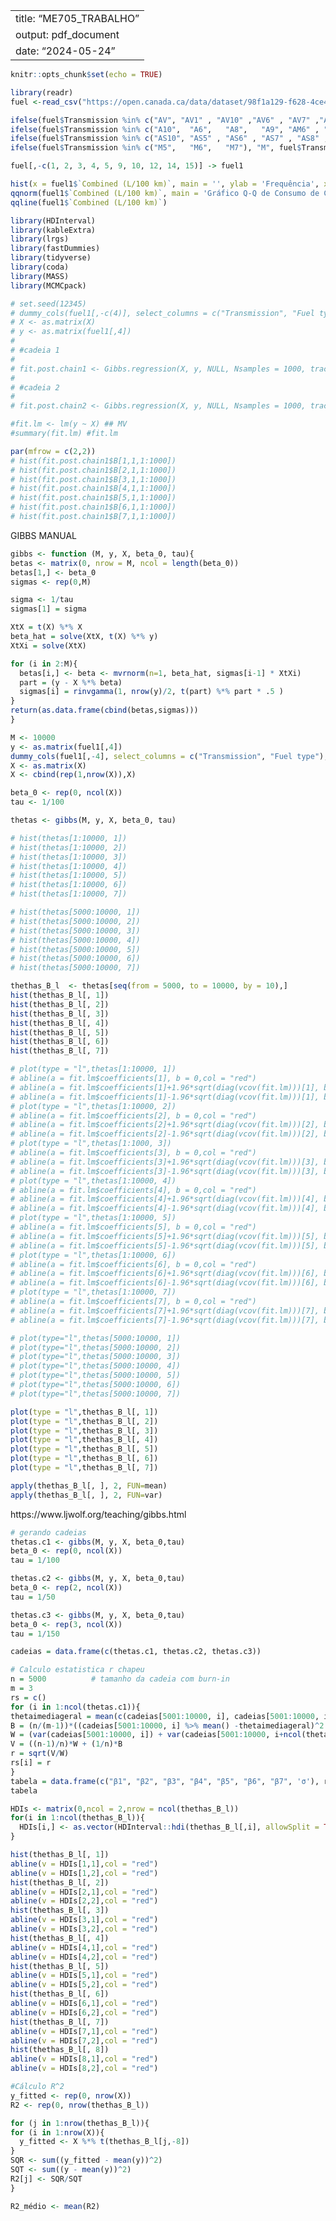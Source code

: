 
---
title: "ME705_TRABALHO"
output: pdf_document
date: "2024-05-24"
---

```r
knitr::opts_chunk$set(echo = TRUE)
```

```r
library(readr)
fuel <-read_csv("https://open.canada.ca/data/dataset/98f1a129-f628-4ce4-b24d-6f16bf24dd64/resource/edba4afa-dc19-480c-bbe4-57992fc9d0d6/download/my2024-fuel-consumption-ratings.csv")
```

```r
ifelse(fuel$Transmission %in% c("AV", "AV1" , "AV10" ,"AV6" , "AV7" ,"AV8"), "A", fuel$Transmission) -> fuel$Transmission
ifelse(fuel$Transmission %in% c("A10",  "A6",   "A8",   "A9", "AM6" , "AM7",  "AM8"), "A", fuel$Transmission) -> fuel$Transmission
ifelse(fuel$Transmission %in% c("AS10", "AS5" , "AS6" , "AS7" , "AS8" , "AS9"), "A", fuel$Transmission) -> fuel$Transmission
ifelse(fuel$Transmission %in% c("M5",   "M6",   "M7"), "M", fuel$Transmission) -> fuel$Transmission

fuel[,-c(1, 2, 3, 4, 5, 9, 10, 12, 14, 15)] -> fuel1
```

```r
hist(x = fuel1$`Combined (L/100 km)`, main = '', ylab = 'Frequência', xlab = 'Consumo de Combustível (L/100km)', col = '#151C55')
qqnorm(fuel1$`Combined (L/100 km)`, main = 'Gráfico Q-Q de Consumo de Combustível (L/100km)', ylab = 'Quantis Amostrais', xlab = 'Quantis Teóricos')
qqline(fuel1$`Combined (L/100 km)`)
```

```r
library(HDInterval)
library(kableExtra)
library(lrgs)
library(fastDummies)
library(tidyverse)
library(coda)
library(MASS)
library(MCMCpack)
```

```r
# set.seed(12345)
# dummy_cols(fuel1[,-c(4)], select_columns = c("Transmission", "Fuel type"), remove_selected_columns = TRUE, remove_first_dummy = TRUE) -> X
# X <- as.matrix(X)
# y <- as.matrix(fuel1[,4])
# 
# #cadeia 1
# 
# fit.post.chain1 <- Gibbs.regression(X, y, NULL, Nsamples = 1000, trace='bsmt', fix='xy',intercept = T, dirichlet = F) ##GIBBS
# 
# #cadeia 2
#   
# fit.post.chain2 <- Gibbs.regression(X, y, NULL, Nsamples = 1000, trace='bsmt', fix='xy') ##GIBBS

#fit.lm <- lm(y ~ X) ## MV
#summary(fit.lm) #fit.lm
```

```r
par(mfrow = c(2,2))
# hist(fit.post.chain1$B[1,1,1:1000])
# hist(fit.post.chain1$B[2,1,1:1000])
# hist(fit.post.chain1$B[3,1,1:1000])
# hist(fit.post.chain1$B[4,1,1:1000])
# hist(fit.post.chain1$B[5,1,1:1000])
# hist(fit.post.chain1$B[6,1,1:1000])
# hist(fit.post.chain1$B[7,1,1:1000])
```

GIBBS MANUAL 

```r
gibbs <- function (M, y, X, beta_0, tau){
betas <- matrix(0, nrow = M, ncol = length(beta_0))
betas[1,] <- beta_0
sigmas <- rep(0,M)

sigma <- 1/tau
sigmas[1] = sigma

XtX = t(X) %*% X
beta_hat = solve(XtX, t(X) %*% y)
XtXi = solve(XtX)

for (i in 2:M){
  betas[i,] <- beta <- mvrnorm(n=1, beta_hat, sigmas[i-1] * XtXi)
  part = (y - X %*% beta)
  sigmas[i] = rinvgamma(1, nrow(y)/2, t(part) %*% part * .5 )
}
return(as.data.frame(cbind(betas,sigmas)))
}

M <- 10000
y <- as.matrix(fuel1[,4])
dummy_cols(fuel1[,-4], select_columns = c("Transmission", "Fuel type"), remove_selected_columns = TRUE, remove_first_dummy = TRUE) -> X 
X <- as.matrix(X)
X <- cbind(rep(1,nrow(X)),X)

beta_0 <- rep(0, ncol(X))
tau <- 1/100

thetas <- gibbs(M, y, X, beta_0, tau)
```

```r
# hist(thetas[1:10000, 1])
# hist(thetas[1:10000, 2])
# hist(thetas[1:10000, 3])
# hist(thetas[1:10000, 4])
# hist(thetas[1:10000, 5])
# hist(thetas[1:10000, 6])
# hist(thetas[1:10000, 7])
```

```r
# hist(thetas[5000:10000, 1])
# hist(thetas[5000:10000, 2])
# hist(thetas[5000:10000, 3])
# hist(thetas[5000:10000, 4])
# hist(thetas[5000:10000, 5])
# hist(thetas[5000:10000, 6])
# hist(thetas[5000:10000, 7])
```

```r
thethas_B_l  <- thetas[seq(from = 5000, to = 10000, by = 10),]
hist(thethas_B_l[, 1])
hist(thethas_B_l[, 2])
hist(thethas_B_l[, 3])
hist(thethas_B_l[, 4])
hist(thethas_B_l[, 5])
hist(thethas_B_l[, 6])
hist(thethas_B_l[, 7])
```

```r
# plot(type = "l",thetas[1:10000, 1])
# abline(a = fit.lm$coefficients[1], b = 0,col = "red")
# abline(a = fit.lm$coefficients[1]+1.96*sqrt(diag(vcov(fit.lm)))[1], b = 0,col = "blue" )
# abline(a = fit.lm$coefficients[1]-1.96*sqrt(diag(vcov(fit.lm)))[1], b = 0,col = "blue" )
# plot(type = "l",thetas[1:10000, 2])
# abline(a = fit.lm$coefficients[2], b = 0,col = "red")
# abline(a = fit.lm$coefficients[2]+1.96*sqrt(diag(vcov(fit.lm)))[2], b = 0,col = "blue" )
# abline(a = fit.lm$coefficients[2]-1.96*sqrt(diag(vcov(fit.lm)))[2], b = 0,col = "blue" )
# plot(type = "l",thetas[1:1000, 3])
# abline(a = fit.lm$coefficients[3], b = 0,col = "red")
# abline(a = fit.lm$coefficients[3]+1.96*sqrt(diag(vcov(fit.lm)))[3], b = 0,col = "blue" )
# abline(a = fit.lm$coefficients[3]-1.96*sqrt(diag(vcov(fit.lm)))[3], b = 0,col = "blue" )
# plot(type = "l",thetas[1:10000, 4])
# abline(a = fit.lm$coefficients[4], b = 0,col = "red")
# abline(a = fit.lm$coefficients[4]+1.96*sqrt(diag(vcov(fit.lm)))[4], b = 0,col = "blue" )
# abline(a = fit.lm$coefficients[4]-1.96*sqrt(diag(vcov(fit.lm)))[4], b = 0,col = "blue" )
# plot(type = "l",thetas[1:10000, 5])
# abline(a = fit.lm$coefficients[5], b = 0,col = "red")
# abline(a = fit.lm$coefficients[5]+1.96*sqrt(diag(vcov(fit.lm)))[5], b = 0,col = "blue" )
# abline(a = fit.lm$coefficients[5]-1.96*sqrt(diag(vcov(fit.lm)))[5], b = 0,col = "blue" )
# plot(type = "l",thetas[1:10000, 6])
# abline(a = fit.lm$coefficients[6], b = 0,col = "red")
# abline(a = fit.lm$coefficients[6]+1.96*sqrt(diag(vcov(fit.lm)))[6], b = 0,col = "blue" )
# abline(a = fit.lm$coefficients[6]-1.96*sqrt(diag(vcov(fit.lm)))[6], b = 0,col = "blue" )
# plot(type = "l",thetas[1:10000, 7])
# abline(a = fit.lm$coefficients[7], b = 0,col = "red")
# abline(a = fit.lm$coefficients[7]+1.96*sqrt(diag(vcov(fit.lm)))[7], b = 0,col = "blue" )
# abline(a = fit.lm$coefficients[7]-1.96*sqrt(diag(vcov(fit.lm)))[7], b = 0,col = "blue" )
```

```r
# plot(type="l",thetas[5000:10000, 1])
# plot(type="l",thetas[5000:10000, 2])
# plot(type="l",thetas[5000:10000, 3])
# plot(type="l",thetas[5000:10000, 4])
# plot(type="l",thetas[5000:10000, 5])
# plot(type="l",thetas[5000:10000, 6])
# plot(type="l",thetas[5000:10000, 7])
```

```r
plot(type = "l",thethas_B_l[, 1])
plot(type = "l",thethas_B_l[, 2])
plot(type = "l",thethas_B_l[, 3])
plot(type = "l",thethas_B_l[, 4])
plot(type = "l",thethas_B_l[, 5])
plot(type = "l",thethas_B_l[, 6])
plot(type = "l",thethas_B_l[, 7])
```

```r
apply(thethas_B_l[, ], 2, FUN=mean)
apply(thethas_B_l[, ], 2, FUN=var)
```

https://www.ljwolf.org/teaching/gibbs.html

```r
# gerando cadeias 
thetas.c1 <- gibbs(M, y, X, beta_0,tau)
beta_0 <- rep(0, ncol(X))
tau = 1/100

thetas.c2 <- gibbs(M, y, X, beta_0,tau)
beta_0 <- rep(2, ncol(X))
tau = 1/50

thetas.c3 <- gibbs(M, y, X, beta_0,tau)
beta_0 <- rep(3, ncol(X))
tau = 1/150

cadeias = data.frame(c(thetas.c1, thetas.c2, thetas.c3))
```

```r
# Calculo estatistica r chapeu
n = 5000          # tamanho da cadeia com burn-in
m = 3
rs = c()
for (i in 1:ncol(thetas.c1)){
thetaimediageral = mean(c(cadeias[5001:10000, i], cadeias[5001:10000, i+ncol(thetas.c1)], cadeias[5001:10000,i+(2*ncol(thetas.c1))]))
B = (n/(m-1))*((cadeias[5001:10000, i] %>% mean() -thetaimediageral)^2 + (cadeias[5001:10000, i+ncol(thetas.c1)] %>% mean()-thetaimediageral)^2 + (cadeias[5001:10000, i+ncol(thetas.c1)*2] %>% mean() -thetaimediageral)^2)
W = (var(cadeias[5001:10000, i]) + var(cadeias[5001:10000, i+ncol(thetas.c1)]) + var(cadeias[5001:10000, i+ncol(thetas.c1)*2]))*(1/m)
V = ((n-1)/n)*W + (1/n)*B
r = sqrt(V/W)
rs[i] = r
}
tabela = data.frame(c("β1", "β2", "β3", "β4", "β5", "β6", "β7", 'σ'), rs,)
tabela
```

```r
HDIs <- matrix(0,ncol = 2,nrow = ncol(thethas_B_l))
for(i in 1:ncol(thethas_B_l)){
  HDIs[i,] <- as.vector(HDInterval::hdi(thethas_B_l[,i], allowSplit = TRUE))
}

hist(thethas_B_l[, 1])
abline(v = HDIs[1,1],col = "red")
abline(v = HDIs[1,2],col = "red")
hist(thethas_B_l[, 2])
abline(v = HDIs[2,1],col = "red")
abline(v = HDIs[2,2],col = "red")
hist(thethas_B_l[, 3])
abline(v = HDIs[3,1],col = "red")
abline(v = HDIs[3,2],col = "red")
hist(thethas_B_l[, 4])
abline(v = HDIs[4,1],col = "red")
abline(v = HDIs[4,2],col = "red")
hist(thethas_B_l[, 5])
abline(v = HDIs[5,1],col = "red")
abline(v = HDIs[5,2],col = "red")
hist(thethas_B_l[, 6])
abline(v = HDIs[6,1],col = "red")
abline(v = HDIs[6,2],col = "red")
hist(thethas_B_l[, 7])
abline(v = HDIs[7,1],col = "red")
abline(v = HDIs[7,2],col = "red")
hist(thethas_B_l[, 8])
abline(v = HDIs[8,1],col = "red")
abline(v = HDIs[8,2],col = "red")
```

```r
#Cálculo R^2
y_fitted <- rep(0, nrow(X))
R2 <- rep(0, nrow(thethas_B_l))

for (j in 1:nrow(thethas_B_l)){
for (i in 1:nrow(X)){
  y_fitted <- X %*% t(thethas_B_l[j,-8])
}
SQR <- sum((y_fitted - mean(y))^2)
SQT <- sum((y - mean(y))^2)
R2[j] <- SQR/SQT
}

R2_médio <- mean(R2)
```







